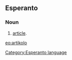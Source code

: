 ==Esperanto==
===Noun===
# [[article]].

[[eo:artikolo]]
[[Category:Esperanto language]]
{{Universala Vortaro}}